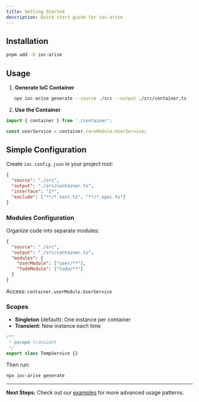 ```yaml
---
title: Getting Started
description: Quick start guide for ioc-arise
---
```


## Installation

```bash
pnpm add -D ioc-arise
```

## Usage

1. **Generate IoC Container**
```bash
   npx ioc-arise generate --source ./src --output ./src/container.ts
```

2. **Use the Container**
 ```typescript
 import { container } from './container';
 
 const userService = container.coreModule.UserService;
 ```

## Simple Configuration

Create `ioc.config.json` in your project root:

```json
{
  "source": "./src",
  "output": "./src/container.ts",
  "interface": "I*",
  "exclude": ["**/*.test.ts", "**/*.spec.ts"]
}
```

### Modules Configuration

Organize code into separate modules:

```json
{
  "source": "./src",
  "output": "./src/container.ts",
  "modules": {
    "UserModule": ["user/**"],
    "TodoModule": ["todo/**"]
  }
}
```

Access: `container.userModule.UserService`

### Scopes

- **Singleton** (default): One instance per container
- **Transient**: New instance each time

```typescript
/**
 * @scope transient
 */
export class TempService {}
```

Then run:
```bash
npx ioc-arise generate
```

---

**Next Steps:** Check out our [examples](/examples/) for more advanced usage patterns.